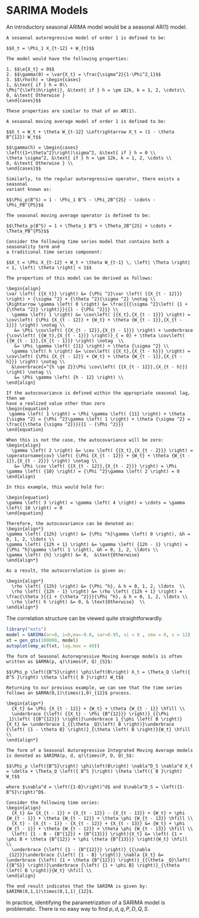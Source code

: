 # SARIMA Models

An introductory seasonal ARIMA model would be a seasonal AR(1) model.

```definition
A sesaonal autoregressive model of order 1 is defined to be:

$$X_t = \Phi_1 X_{t-12} + W_{t}$$

The model would have the following properties:

1. $$\e{X_t} = 0$$
2. $$\gamma(0) = \var{X_t} = \frac{\sigma^2}{1-\Phi^2_1}$$
3. $$\rho(h) = \begin{cases}
1, &\text{ if } h = 0\\
\Phi^{\left|h\right|}, &\text{ if } h = \pm 12k, k = 1, 2, \cdots\\
0, &\text{ Otherwise }
\end{cases}$$

These properties are similar to that of an AR(1).
```


```definition
A sesaonal moving average model of order 1 is defined to be:

$$X_t = W_t + \theta W_{t-12} \Leftrightarrow X_t = (1 - \theta B^{12}) W_t$$

$$\gamma(h) = \begin{cases}
\left({1+\theta^2}\right)\sigma^2, &\text{ if } h = 0 \\
\theta \sigma^2, &\text{ if } h = \pm 12k, k = 1, 2, \cdots \\
0, &\text{ Otherwise } \\
\end{cases}$$

```

```definition
Similarly, to the regular autoregressive operator, there exists a seasonal
variant known as:

$$\Phi_p(B^S) = 1 - \Phi_1 B^S - \Phi_2B^{2S} - \cdots - \Phi_PB^{PS}$$
```

```definition
The seasonal moving average operator is defined to be:

$$\Theta_p(B^S) = 1 + \Theta_1 B^S + \Theta_2B^{2S} + \cdots + \Theta_PB^{PS}$$
```

```example
Consider the following time series model that contains both a seasonality term and
a traditional time series component:

$$X_t = \Phi X_{t-12} + W_t + \theta W_{t-1} \, \left| \Theta \right| < 1, \left| \theta \right| < 1$$

The properties of this model can be derived as follows:

\begin{align}
\var \left( {{X_t}} \right) &= {\Phi ^2}\var \left( {{X_{t - 12}}} \right) + {\sigma ^2} + {\theta ^2}{\sigma ^2} \notag \\
\Rightarrow \gamma \left( 0 \right) &= \frac{{{\sigma ^2}\left( {1 + {\theta ^2}} \right)}}{{1 - {\Phi ^2}}} \\
  \gamma \left( 1 \right) &= \cov\left( {{X_t},{X_{t - 1}}} \right) = \cov\left( {\Phi {X_{t - 12}} + {W_t} + \theta {W_{t - 1}},{X_{t - 1}}} \right) \notag \\
   &= \Phi \cov\left( {{X_{t - 12}},{X_{t - 1}}} \right) + \underbrace {\cov\left( {{W_t},{X_{t - 1}}} \right)}_{ = 0} + \theta \cov\left( {{W_{t - 1}},{X_{t - 1}}} \right) \notag  \\
   &= \Phi \gamma \left( {11} \right) + \theta {\sigma ^2} \\
  \gamma \left( h \right) &= \cov\left( {{X_t},{X_{t - h}}} \right) = \cov\left( {\Phi {X_{t - 12}} + {W_t} + \theta {W_{t - 1}},{X_{t - h}}} \right) \notag \\
  &\overbrace{=^{h \ge 2}}\Phi \cov\left( {{X_{t - 12}},{X_{t - h}}} \right) \notag \\
   &= \Phi \gamma \left( {h - 12} \right) \\
\end{align}

If the autocovariance is defined within the appropriate seasonal lag, then we
have a realized value other than zero
\begin{equation}
 \gamma \left( 1 \right) = \Phi \gamma \left( {11} \right) + \theta {\sigma ^2} = {\Phi ^2}\gamma \left( 1 \right) + \theta {\sigma ^2} = \frac{{\theta {\sigma ^2}}}{{1 - {\Phi ^2}}}
\end{equation}

When this is not the case, the autocovariance will be zero:
\begin{align}
  \gamma \left( 2 \right) &= \cov \left( {{X_t},{X_{t - 2}}} \right) = \operatorname{cov} \left( {\Phi {X_{t - 12}} + {W_t} + \theta {W_{t - 1}},{X_{t - 2}}} \right) \notag \\
   &= \Phi \cov \left( {{X_{t - 12}},{X_{t - 2}}} \right) = \Phi \gamma \left( {10} \right) = {\Phi ^2}\gamma \left( 2 \right) = 0 
\end{align}

In this example, this would hold for:

\begin{equation}
\gamma \left( 3 \right) = \gamma \left( 4 \right) = \cdots = \gamma \left( 10 \right) = 0
\end{equation}

Therefore, the autocovariance can be denoted as:
\begin{align*}
\gamma \left( {12h} \right) &= {\Phi ^h}\gamma \left( 0 \right), &h = 0, 1, 2, \ldots \\
\gamma \left( {12h + 1} \right) &= \gamma \left( {12h - 1} \right) = {\Phi ^h}\gamma \left( 1 \right), &h = 0, 1, 2, \ldots \\
\gamma \left( {h} \right) &= 0,  &\text{Otherwise} 
\end{align*}

As a result, the autocorrelation is given as:

\begin{align*}
  \rho \left( {12h} \right) &= {\Phi ^h}, & h = 0, 1, 2, \ldots  \\
  \rho \left( {12h - 1} \right) &= \rho \left( {12h + 1} \right) = \frac{\theta }{{1 + {\theta ^2}}}{\Phi ^h}, & h = 0, 1, 2, \ldots \\
  \rho \left( h \right) &= 0, & \text{Otherwise}  \\ 
\end{align*}
```

The correlation structure can be viewed quite straightforwardly.
```r
library("exts")
model = SARIMA(ar=0, i=0,ma=-0.8, sar=0.95, si = 0 , sma = 0, s = 12)
xt = gen_gts(100000, model)
autoplot(emp_acf(xt, lag.max = 40))
```

```definition
The form of Seasonal Autoregressive Moving Average models is often written as $ARMA(p, q)\times(P, Q)_{S}$:

$$\Phi_p \left({B^S}\right) \phi\left(B\right) X_t = \Theta_Q \left({ B^S }\right) \theta \left({ B }\right) W_t$$
```

```example
Returning to our previous example, we can see that the time series follows an $ARMA(0,1)\times(1,0)_{12}$ process.

\begin{align*}
  {X_t} &= \Phi {X_{t - 12}} + {W_t} + \theta {W_{t - 1}} \hfill \\
  \underbrace {\left( {{X_t} - \Phi {B^{12}}} \right)}_{{\Phi _1}\left( {{B^{12}}} \right)}\underbrace 1_{\phi \left( B \right)}{X_t} &= \underbrace 1_{{\theta _Q}\left( B \right)}\underbrace {\left( {1 - \theta B} \right)}_{\theta \left( B \right)}{W_t} \hfill \\ 
\end{align*}
```

```definition
The form of a Seasonal Autoregressive Integrated Moving Average models is denoted as $ARIMA(p, d, q)\times(P, D, Q)_S$:

$$\Phi_p \left({B^S}\right) \phi\left(B\right) \nabla^D_S \nabla^d X_t = \delta + \Theta_Q \left({ B^S }\right) \theta \left({ B }\right) W_t$$

where $\nabla^d = \left({1-B}\right)^d$ and $\nabla^D_S = \left({1-B^S}\right)^D$.
```

```example
Consider the following time series:
\begin{align}
  {X_t} &= {X_{t - 1}} + {X_{t - 12}} - {X_{t - 13}} + {W_t} + \phi {W_{t - 1}} + \theta {W_{t - 12}} + \theta \phi {W_{t - 13}} \hfill \\
  {X_t} - {X_{t - 1}} - {X_{t - 12}} + {X_{t - 13}} &= {W_t} + \phi {W_{t - 1}} + \theta {W_{t - 12}} + \theta \phi {W_{t - 13}} \hfill \\
  \left( {1 - B - {B^{12}} + {B^{13}}} \right){X_t} &= \left( {1 + \phi B + \theta {B^{12}} + \phi \theta {B^{13}}} \right){W_t} \hfill \\
  \underbrace {\left( {1 - {B^{12}}} \right)}_{{\nabla _{12}}}\underbrace {\left( {1 - B} \right)}_\nabla {X_t} &= \underbrace {\left( {1 + \theta {B^{12}}} \right)}_{{\theta _Q}\left( {{B^S}} \right)}\underbrace {\left( {1 + \phi B} \right)}_{\theta \left( B \right)}{W_t} \hfill \\ 
\end{align}

The end result indicates that the SARIMA is given by: $ARIMA(0,1,1)\times(0,1,1)_{12}$.
```

In practice, identifying the parametrization of a SARIMA model is problematic.
There is no easy way to find $p, d, q, P, D, Q, S$.
